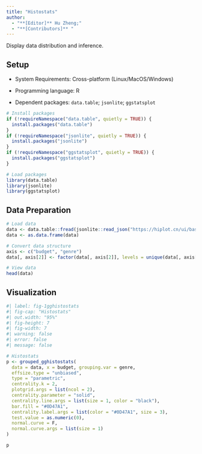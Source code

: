 ```yaml
---
title: "Histostats"
author:
  - "**[Editor]** Hu Zheng;"
  - "**[Contributors]** "
---
```


Display data distribution and inference.

## Setup

-   System Requirements: Cross-platform (Linux/MacOS/Windows)

-   Programming language: R

-   Dependent packages: `data.table`; `jsonlite`; `ggstatsplot`

```r
# Install packages
if (!requireNamespace("data.table", quietly = TRUE)) {
  install.packages("data.table")
}
if (!requireNamespace("jsonlite", quietly = TRUE)) {
  install.packages("jsonlite")
}
if (!requireNamespace("ggstatsplot", quietly = TRUE)) {
  install.packages("ggstatsplot")
}

# Load packages
library(data.table)
library(jsonlite)
library(ggstatsplot)
```

## Data Preparation

```r
# Load data
data <- data.table::fread(jsonlite::read_json("https://hiplot.cn/ui/basic/gghistostats/data.json")$exampleData$textarea[[1]])
data <- as.data.frame(data)

# Convert data structure
axis <- c("budget", "genre")
data[, axis[2]] <- factor(data[, axis[2]], levels = unique(data[, axis[2]]))

# View data
head(data)
```

## Visualization

```r
#| label: fig-1gghistostats
#| fig-cap: "Histostats"
#| out.width: "95%"
#| fig-height: 7
#| fig-width: 7
#| warning: false
#| error: false
#| message: false

# Histostats
p <- grouped_gghistostats(
  data = data, x = budget, grouping.var = genre,
  effsize.type = "unbiased",
  type = "parametric",
  centrality.k = 2,
  plotgrid.args = list(ncol = 2),
  centrality.parameter = "solid",
  centrality.line.args = list(size = 1, color = "black"),
  bar.fill = "#0D47A1", 
  centrality.label.args = list(color = "#0D47A1", size = 3),
  test.value = as.numeric(0),
  normal.curve = F,
  normal.curve.args = list(size = 1)
)

p
```

